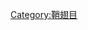 {{cat main}}
{{commonscat|Archostemata}}
{{wikispecies|Archostemata}}

[[Category:鞘翅目|Category:鞘翅目]]